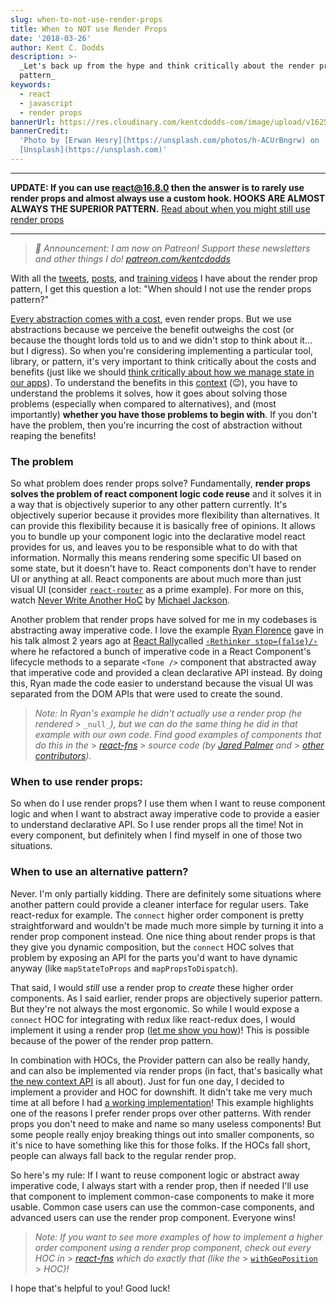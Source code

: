 ```yaml
---
slug: when-to-not-use-render-props
title: When to NOT use Render Props
date: '2018-03-26'
author: Kent C. Dodds
description: >-
  _Let's back up from the hype and think critically about the render props
  pattern_
keywords:
  - react
  - javascript
  - render props
bannerUrl: https://res.cloudinary.com/kentcdodds-com/image/upload/v1625033514/kentcdodds.com/content/blog/when-to-not-use-render-props/banner.jpg
bannerCredit:
  'Photo by [Erwan Hesry](https://unsplash.com/photos/h-ACUrBngrw) on
  [Unsplash](https://unsplash.com)'
---
```


---

**UPDATE: If you can use react@16.8.0 then the answer is to rarely use render
props and almost always use a custom hook. HOOKS ARE ALMOST ALWAYS THE SUPERIOR
PATTERN.**
[Read about when you might still use render props](/blog/react-hooks-whats-going-to-happen-to-render-props)

---

> _🚨 Announcement: I am now on Patreon! Support these newsletters and other
> things I do!_ [_patreon.com/kentcdodds_](https://www.patreon.com/kentcdodds)

With all the [tweets](https://twitter.com/kentcdodds/status/957388589171539968),
[posts](/blog/answers-to-common-questions-about-render-props), and
[training videos](https://egghead.io/lessons/react-use-render-props-with-react)
I have about the render prop pattern, I get this question a lot: "When should I
not use the render props pattern?"

[Every abstraction comes with a cost](https://twitter.com/kentcdodds/status/972468078813446149),
even render props. But we use abstractions because we perceive the benefit
outweighs the cost (or because the thought lords told us to and we didn't stop
to think about it... but I digress). So when you're considering implementing a
particular tool, library, or pattern, it's very important to think critically
about the costs and benefits (just like we should
[think critically about how we manage state in our apps](/blog/application-state-management)).
To understand the benefits in this [context](/blog/reacts-new-context-api) (😉),
you have to understand the problems it solves, how it goes about solving those
problems (especially when compared to alternatives), and (most importantly)
**whether you have those problems to begin with**. If you don't have the
problem, then you're incurring the cost of abstraction without reaping the
benefits!

### The problem

So what problem does render props solve? Fundamentally, **render props solves
the problem of react component logic code reuse** and it solves it in a way that
is objectively superior to any other pattern currently. It's objectively
superior because it provides more flexibility than alternatives. It can provide
this flexibility because it is basically free of opinions. It allows you to
bundle up your component logic into the declarative model react provides for us,
and leaves you to be responsible what to do with that information. Normally this
means rendering some specific UI based on some state, but it doesn't have to.
React components don't have to render UI or anything at all. React components
are about much more than just visual UI (consider
[`react-router`](https://reacttraining.com/react-router) as a prime example).
For more on this, watch [Never Write Another HoC](https://youtu.be/BcVAq3YFiuc)
by [Michael Jackson](https://twitter.com/mjackson).

Another problem that render props have solved for me in my codebases is
abstracting away imperative code. I love the example
[Ryan Florence](https://twitter.com/ryanflorence) gave in his talk almost 2
years ago at [React Rally](http://www.reactrally.com)called
[`‹Rethinker stop={false}/›`](https://youtu.be/kp-NOggyz54) where he refactored
a bunch of imperative code in a React Component's lifecycle methods to a
separate `<Tone />` component that abstracted away that imperative code and
provided a clean declarative API instead. By doing this, Ryan made the code
easier to understand because the visual UI was separated from the DOM APIs that
were used to create the sound.

> _Note: In Ryan's example he didn't actually use a render prop (he rendered_ >
> `_null_`_), but we can do the same thing he did in that example with our own
> code. Find good examples of components that do this in the_ >
> [_react-fns_](https://github.com/jaredpalmer/react-fns/tree/master/src) >
> _source code (by_ [_Jared Palmer_](https://twitter.com/jaredpalmer) _and_ >
> [_other contributors_](https://github.com/jaredpalmer/react-fns/blob/master/README.md#contributors)_)._

### When to use render props:

So when do I use render props? I use them when I want to reuse component logic
and when I want to abstract away imperative code to provide a easier to
understand declarative API. So I use render props all the time! Not in every
component, but definitely when I find myself in one of those two situations.

### When to use an alternative pattern?

Never. I'm only partially kidding. There are definitely some situations where
another pattern could provide a cleaner interface for regular users. Take
react-redux for example. The `connect` higher order component is pretty
straightforward and wouldn't be made much more simple by turning it into a
render prop component instead. One nice thing about render props is that they
give you dynamic composition, but the `connect` HOC solves that problem by
exposing an API for the parts you'd want to have dynamic anyway (like
`mapStateToProps` and `mapPropsToDispatch`).

That said, I would _still_ use a render prop to _create_ these higher order
components. As I said earlier, render props are objectively superior pattern.
But they're not always the most ergonomic. So while I would expose a `connect`
HOC for integrating with redux like react-redux does, I would implement it using
a render prop
([let me show you how](https://egghead.io/lessons/react-implement-a-higher-order-component-with-render-props))!
This is possible because of the power of the render prop pattern.

In combination with HOCs, the Provider pattern can also be really handy, and can
also be implemented via render props (in fact, that's basically what
[the new context API](/blog/reacts-new-context-api) is all about). Just for fun
one day, I decided to implement a provider and HOC for downshift. It didn't take
me very much time at all before I had
[a working implementation](https://codesandbox.io/s/017n1jqo00)! This example
highlights one of the reasons I prefer render props over other patterns. With
render props you don't need to make and name so many useless components! But
some people really enjoy breaking things out into smaller components, so it's
nice to have something like this for those folks. If the HOCs fall short, people
can always fall back to the regular render prop.

So here's my rule: If I want to reuse component logic or abstract away
imperative code, I always start with a render prop, then if needed I'll use that
component to implement common-case components to make it more usable. Common
case users can use the common-case components, and advanced users can use the
render prop component. Everyone wins!

> _Note: If you want to see more examples of how to implement a higher order
> component using a render prop component, check out every HOC in_ >
> [_react-fns_](https://github.com/jaredpalmer/react-fns/tree/master/src) _which
> do exactly that (like the_ >
> [`withGeoPosition`](https://github.com/jaredpalmer/react-fns/blob/052ea56092c53946c7937e1d32adf78a7d37d6f3/src/GeoPosition/withGeoPosition.tsx) >
> _HOC)!_

I hope that's helpful to you! Good luck!
